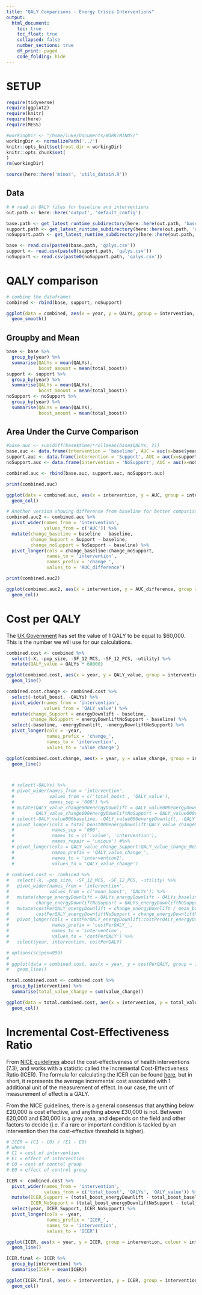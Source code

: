 ```yaml
---
title: "QALY Comparisons - Energy Crisis Interventions"
output:
  html_document:
    toc: true
    toc_float: true
    collapsed: false
    number_sections: true
    df_print: paged
    code_folding: hide
---
```


# SETUP

```r

require(tidyverse)
require(ggplot2)
require(knitr)
require(here)
require(MESS)

#workingDir <- "/home/luke/Documents/WORK/MINOS/"
workingDir <- normalizePath('../')
knitr::opts_knit$set(root.dir = workingDir)
knitr::opts_chunk$set(
)
rm(workingDir)
```

```r
source(here::here('minos', 'utils_datain.R'))
```


## Data

```r
# # read in QALY files for baseline and interventions
out.path <- here::here('output', 'default_config')

base.path <- get_latest_runtime_subdirectory(here::here(out.path, 'baseline'))
support.path <- get_latest_runtime_subdirectory(here::here(out.path, 'energyDownlift'))
noSupport.path <- get_latest_runtime_subdirectory(here::here(out.path, 'energyDownliftNoSupport'))

base <- read.csv(paste0(base.path, 'qalys.csv'))
support <- read.csv(paste0(support.path, 'qalys.csv'))
noSupport <- read.csv(paste0(noSupport.path, 'qalys.csv'))
```

# QALY comparison

```r
# combine the dataframes
combined <- rbind(base, support, noSupport)

ggplot(data = combined, aes(x = year, y = QALYs, group = intervention, colour = intervention)) +
  geom_smooth()
```

## Groupby and Mean

```r
base <- base %>%
  group_by(year) %>%
  summarise(QALYs = mean(QALYs),
            boost_amount = mean(total_boost))
support <- support %>%
  group_by(year) %>%
  summarise(QALYs = mean(QALYs),
            boost_amount = mean(total_boost))
noSupport <- noSupport %>%
  group_by(year) %>%
  summarise(QALYs = mean(QALYs),
            boost_amount = mean(total_boost))
```

## Area Under the Curve Comparison

```r
#base.auc <- sum(diff(base$time)*rollmean(base$QALYs, 2))
base.auc <- data.frame(intervention = 'baseline', AUC = auc(x=base$year, y=base$QALYs, type = 'spline'))
support.auc <- data.frame(intervention = 'Support', AUC = auc(x=support$year, y=support$QALYs, type = 'spline'))
noSupport.auc <- data.frame(intervention = 'NoSupport', AUC = auc(x=noSupport$year, y=noSupport$QALYs, type = 'spline'))

combined.auc <- rbind(base.auc, support.auc, noSupport.auc)
```

```r
print(combined.auc)

ggplot(data = combined.auc, aes(x = intervention, y = AUC, group = intervention, fill = intervention)) +
  geom_col()
```

```r
# Another version showing difference from baseline for better comparison
combined.auc2 <- combined.auc %>%
  pivot_wider(names_from = 'intervention',
              values_from = c('AUC')) %>%
  mutate(change_baseline = baseline - baseline,
         change_Support = Support - baseline,
         change_noSupport = NoSupport - baseline) %>%
  pivot_longer(cols = change_baseline:change_noSupport,
               names_to = 'intervention',
               names_prefix = 'change_',
               values_to = 'AUC_difference')

print(combined.auc2)

ggplot(combined.auc2, aes(x = intervention, y = AUC_difference, group = intervention, fill = intervention)) +
  geom_col()
```

# Cost per QALY

The [UK Government](https://www.gov.uk/government/publications/valuation-of-risks-to-life-and-health-monetary-value-of-a-life-year-voly/a-scoping-study-on-the-valuation-of-risks-to-life-and-health-the-monetary-value-of-a-life-year-voly) has set the value of 1 QALY to be equal to $60,000. This is the number we will use for our calculations.

```r

combined.cost <- combined %>%
  select(-X, -pop_size, -SF_12_MCS, -SF_12_PCS, -utility) %>%
  mutate(QALY_value = QALYs * 60000)

ggplot(combined.cost, aes(x = year, y = QALY_value, group = intervention, colour = intervention)) +
  geom_line()

combined.cost.change <- combined.cost %>%
  select(-total_boost, -QALYs) %>%
  pivot_wider(names_from = 'intervention',
              values_from = 'QALY_value') %>%
  mutate(change_Support = energyDownlift - baseline,
         change_NoSupport = energyDownliftNoSupport - baseline) %>%
  select(-baseline, -energyDownlift, -energyDownliftNoSupport) %>%
  pivot_longer(cols = -year,
               names_prefix = 'change_',
               names_to = 'intervention',
               values_to = 'value_change')

ggplot(combined.cost.change, aes(x = year, y = value_change, group = intervention, colour = intervention)) +
  geom_line()



  # select(-QALYs) %>%
  # pivot_wider(names_from = 'intervention',
  #             values_from = c('total_boost', 'QALY_value'),
  #             names_sep = '000') %>%
  # mutate(QALY_value_change000energyDownlift = QALY_value000energyDownlift - QALY_value000baseline,
  #        QALY_value_change000energyDownliftNoSupport = QALY_value000energyDownliftNoSupport - QALY_value000baseline) %>%
  # select(-QALY_value000baseline, -QALY_value000energyDownlift, -QALY_value000energyDownliftNoSupport, -total_boost000baseline) %>%
  # pivot_longer(cols = total_boost000energyDownlift:QALY_value_change000energyDownliftNoSupport,
  #              names_sep = '000',
  #              names_to = c('.value', 'intervention'),
  #              names_repair = 'unique') #%>%
  # pivot_longer(cols = QALY_value_change_Support:QALY_value_change_NoSupport,
  #              names_prefix = 'QALY_value_change_',
  #              names_to = 'intervention2',
  #              values_to = 'QALY_value_change')
  
# combined.cost <- combined %>%
#   select(-X, -pop_size, -SF_12_MCS, -SF_12_PCS, -utility) %>%
#   pivot_wider(names_from = 'intervention',
#               values_from = c('mean_boost', 'QALYs')) %>%
#   mutate(change_energyDownlift = QALYs_energyDownlift - QALYs_baseline,
#          change_energyDownliftNoSupport = QALYs_energyDownliftNoSupport - QALYs_baseline) %>%
#   mutate(costPerQALY_energyDownlift = change_energyDownlift / mean_boost_energyDownlift,
#          costPerQALY_energyDownliftNoSupport = change_energyDownliftNoSupport / mean_boost_energyDownliftNoSupport) %>%
#   pivot_longer(cols = costPerQALY_energyDownlift:costPerQALY_energyDownliftNoSupport,
#                names_prefix = 'costPerQALY_',
#                names_to = 'intervention',
#                values_to = 'costPerQALY') %>%
#   select(year, intervention, costPerQALY)

# options(scipen=999)
# 
# ggplot(data = combined.cost, aes(x = year, y = costPerQALY, group = intervention, colour = intervention)) +
#   geom_line()
```

```r
total.combined.cost <- combined.cost %>%
  group_by(intervention) %>%
  summarise(total_value_change = sum(value_change))

ggplot(data = total.combined.cost, aes(x = intervention, y = total_value_change, group = intervention, fill = intervention)) +
  geom_col()
```

# Incremental Cost-Effectiveness Ratio

From [NICE guidelines](https://www.nice.org.uk/process/pmg6/chapter/assessing-cost-effectiveness) about the cost-effectiveness of health interventions (7.3), and works with a statistic called the Incremental Cost-Effectiveness Ratio (ICER). The formula for calculating the ICER can be found [here](https://en.wikipedia.org/wiki/Incremental_cost-effectiveness_ratio), but in short, it represents the average incremental cost associated with 1 additional unit of the measurement of effect. In our case, the unit of measurement of effect is a QALY. 

From the NICE guidelines, there is a general consensus that anything below £20,000 is cost effective, and anything above £30,000 is not. Between £20,000 and £30,000 is a grey area, and depends on the field and other factors to decide (i.e. if a rare or important condition is tackled by an intervention then the cost-effective threshold is higher). 


```r
# ICER = (C1 - C0) / (E1 - E0)
# where
# C1 = cost of intervention
# E1 = effect of intervention
# C0 = cost of control group
# E0 = effect of control group

ICER <- combined.cost %>%
  pivot_wider(names_from = 'intervention',
              values_from = c('total_boost', 'QALYs', 'QALY_value')) %>%
  mutate(ICER_Support = (total_boost_energyDownlift - total_boost_baseline) / (QALYs_energyDownlift - QALYs_baseline),
         ICER_NoSupport = (total_boost_energyDownliftNoSupport - total_boost_baseline) / (QALYs_energyDownliftNoSupport - QALYs_baseline)) %>%
  select(year, ICER_Support, ICER_NoSupport) %>%
  pivot_longer(cols = -year,
               names_prefix = 'ICER_',
               names_to = 'intervention',
               values_to = 'ICER')

ggplot(ICER, aes(x = year, y = ICER, group = intervention, colour = intervention)) +
  geom_line()

ICER.final <- ICER %>%
  group_by(intervention) %>%
  summarise(ICER = mean(ICER))

ggplot(ICER.final, aes(x = intervention, y = ICER, group = intervention, fill = intervention, colour = intervention)) +
  geom_col()
```


